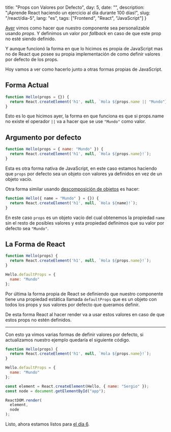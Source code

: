 
  title: "Props con Valores por Defecto",
  day: 5,
  date: "",
  description: "¡Aprende React haciendo un ejercicio al día durante 100 días!",
  slug: "/react/dia-5",
  lang: "es",
  tags: ["Frontend", "React", "JavaScript"]
}


[Ayer](/react/dia-4) vimos como hacer que nuestro componente sea personalizable usando _props_. Y definimos un valor por _fallback_ en caso de que este prop no esté siendo definido.

Y aunque funcionó la forma en que lo hicimos es propia de JavaScript mas no de React que posee su propia implementación de como definir valores por defecto de los props.

Hoy vamos a ver como hacerlo junto a otras formas propias de JavaScript.

## Forma Actual
```js
function Hello(props = {}) {
  return React.createElement('h1', null, `Hola ${props.name || "Mundo"}!`);
}
```

Esto es lo que hicimos ayer, la forma en que funciona es que si props.name no existe el operador `||` va a hacer que se use `"Mundo"` como valor.

## Argumento por defecto
```js
function Hello(props = { name: "Mundo" }) {
  return React.createElement('h1', null, `Hola ${props.name}!`);
}
```

Esta es otra forma nativa de JavaScript, en este caso estamos haciendo que `props` por defecto sea un objeto con valores ya definidos en vez de un objeto vacío.

Otra forma similar usando [descomposición de objetos](https://yeisondaza.com/entendiendo-la-asignacion-por-destructuring-en-javascript) es hacer:

```js
function Hello({ name = "Mundo" } = {}) {
  return React.createElement('h1', null, `Hola ${name}!`);
}
```

En este caso `props` es un objeto vacío del cual obtenemos la propiedad `name` sin el resto de posibles valores y esta propiedad definimos que su valor por defecto sea `"Mundo"`.

## La Forma de React
```js
function Hello(props) {
  return React.createElement('h1', null, `Hola ${props.name}!`);
}

Hello.defaultProps = {
  name: "Mundo"
};
```

Por última la forma propia de React se definiendo que nuestro componente tiene una propiedad estática llamada `defaultProps` que es un objeto con todos los props y sus valores por defecto que queramos definir.

De esta forma React al hacer render va a usar estos valores en caso de que estos props no estén definidos.

---

Con esto ya vimos varias formas de definir valores por defecto, si actualizamos nuestro ejemplo quedaría el siguiente código.

```js
function Hello(props) {
  return React.createElement('h1', null, `Hola ${props.name}!`);
}

Hello.defaultProps = {
  name: "Mundo"
};

const element = React.createElement(Hello, { name: "Sergio" });
const node = document.getElementById("app");

ReactDOM.render(
  element,
  node
);
```

Listo, ahora estamos listos para [el día 6](/react/dia-6).
